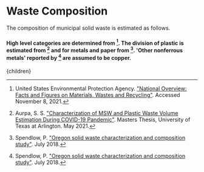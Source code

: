 


# Waste Composition

The composition of municipal solid waste is estimated as follows.

#### High level categories are determined from [^3]. The division of plastic is estimated from [^1] and for metals and paper from [^2]. 'Other nonferrous metals' reported by [^2] are assumed to be copper.

[^1]: Aurpa, S. S. ["Characterization of MSW and Plastic Waste Volume Estimation During COVID-19 Pandemic"](https://rc.library.uta.edu/uta-ir/bitstream/handle/10106/29764/AURPA-THESIS-2021.pdf?sequence=1&isAllowed=y). Masters Thesis, University of Texas at Arlington. May 2021.

[^2]: Spendlow, P. ["Oregon solid waste characterization and composition study"](https://www.oregon.gov/deq/mm/pages/waste-composition-study.aspx). July 2018.

[^3]: United States Environmental Protection Agency. ["National Overview: Facts and Figures on Materials, Wastes and Recycling"](https://www.epa.gov/facts-and-figures-about-materials-waste-and-recycling/national-overview-facts-and-figures-materials). Accessed November 8, 2021.

  <Article 
    focusAreaUrl={focusAreaUrl} 
    hierarchy={hierarchy} 
    site={site}
  >
    {children}
  </Article>